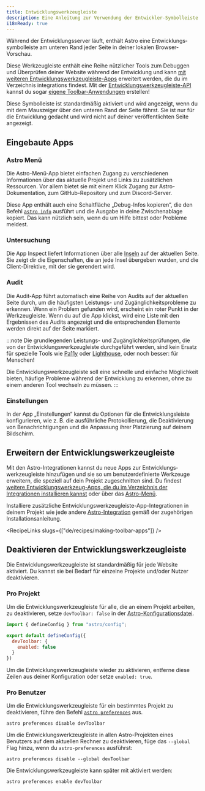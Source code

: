 ```yaml
---
title: Entwicklungswerkzeugleiste
description: Eine Anleitung zur Verwendung der Entwickler-Symbolleiste in Astro
i18nReady: true
---
```



Während der Entwicklungsserver läuft, enthält Astro eine Entwicklungs&shy;symbolleiste am unteren Rand jeder Seite in deiner lokalen Browser-Vorschau.

Diese Werkzeugleiste enthält eine Reihe nützlicher Tools zum Debuggen und Überprüfen deiner Website während der Entwicklung und kann [mit weiteren Entwicklungs&shy;werkzeugleiste-Apps](#erweitern-der-entwicklungswerkzeugleiste) erweitert werden, die du im Verzeichnis integrations findest. Mit der [Entwicklungs&shy;werkzeugleiste-API](/de/reference/dev-toolbar-app-reference/) kannst du sogar [eigene Toolbar-Anwendungen](/de/recipes/making-toolbar-apps/) erstellen!

Diese Symbolleiste ist standardmäßig aktiviert und wird angezeigt, wenn du mit dem Mauszeiger über den unteren Rand der Seite fährst. Sie ist nur für die Entwicklung gedacht und wird nicht auf deiner veröffentlichten Seite angezeigt.

## Eingebaute Apps

### Astro Menü

Die Astro-Menü-App bietet einfachen Zugang zu verschiedenen Informationen über das aktuelle Projekt und Links zu zusätzlichen Ressourcen. Vor allem bietet sie mit einem Klick Zugang zur Astro-Dokumentation, zum GitHub-Repository und zum Discord-Server.

Diese App enthält auch eine Schaltfläche „Debug-Infos kopieren“, die den Befehl [`astro info`](/de/reference/cli-reference/#astro-info) ausführt und die Ausgabe in deine Zwischenablage kopiert. Das kann nützlich sein, wenn du um Hilfe bittest oder Probleme meldest.

### Untersuchung

Die App Inspect liefert Informationen über alle [Inseln](/de/concepts/islands/) auf der aktuellen Seite. Sie zeigt dir die Eigenschaften, die an jede Insel übergeben wurden, und die Client-Direktive, mit der sie gerendert wird.

### Audit

Die Audit-App führt automatisch eine Reihe von Audits auf der aktuellen Seite durch, um die häufigsten Leistungs- und Zugänglichkeits&shy;probleme zu erkennen. Wenn ein Problem gefunden wird, erscheint ein roter Punkt in der Werkzeugleiste. Wenn du auf die App klickst, wird eine Liste mit den Ergebnissen des Audits angezeigt und die entsprechenden Elemente werden direkt auf der Seite markiert.

:::note
Die grundlegenden Leistungs- und Zugänglichkeits&shy;prüfungen, die von der Entwicklungs&shy;werkzeugleiste durchgeführt werden, sind kein Ersatz für spezielle Tools wie [Pa11y](https://pa11y.org/) oder [Lighthouse](https://developers.google.com/web/tools/lighthouse), oder noch besser: für Menschen!

Die Entwicklungs&shy;werkzeugleiste soll eine schnelle und einfache Möglichkeit bieten, häufige Probleme während der Entwicklung zu erkennen, ohne zu einem anderen Tool wechseln zu müssen.
:::

### Einstellungen

In der App „Einstellungen“ kannst du Optionen für die Entwicklungsleiste konfigurieren, wie z. B. die ausführliche Protokollierung, die Deaktivierung von Benachrichtigungen und die Anpassung ihrer Platzierung auf deinem Bildschirm.

## Erweitern der Entwicklungs&shy;werkzeugleiste

Mit den Astro-Integrationen kannst du neue Apps zur Entwicklungs&shy;werkzeugleiste hinzufügen und sie so um benutzerdefinierte Werkzeuge erweitern, die speziell auf dein Projekt zugeschnitten sind. Du findest [weitere Entwicklungswerkzeug-Apps, die du im Verzeichnis der Integrationen installieren kannst](https://astro.build/integrations/?search=&categories%5B%5D=toolbar) oder über das [Astro-Menü](#astro-menü).

Installiere zusätzliche Entwicklungs&shy;werkzeugleiste-App-Integrationen in deinem Projekt wie jede andere [Astro-Integration](/de/guides/integrations-guide/) gemäß der zugehörigen Installationsanleitung.

<RecipeLinks slugs={["de/recipes/making-toolbar-apps"]} />

## Deaktivieren der Entwicklungs&shy;werkzeugleiste

Die Entwicklungs&shy;werkzeugleiste ist standardmäßig für jede Website aktiviert. Du kannst sie bei Bedarf für einzelne Projekte und/oder Nutzer deaktivieren.

### Pro Projekt

Um die Entwicklungs&shy;werkzeugleiste für alle, die an einem Projekt arbeiten, zu deaktivieren, setze `devToolbar: false` in der [Astro-Konfigurationsdatei](/de/reference/configuration-reference/#devtoolbarenabled).

```js title="astro.config.mjs" ins={4-6}
import { defineConfig } from "astro/config";

export default defineConfig({
  devToolbar: {
    enabled: false
  }
})
```

Um die Entwicklungs&shy;werkzeugleiste wieder zu aktivieren, entferne diese Zeilen aus deiner Konfiguration oder setze `enabled: true`.

### Pro Benutzer

Um die Entwicklungs&shy;werkzeugleiste für ein bestimmtes Projekt zu deaktivieren, führe den Befehl [`astro preferences`](/de/reference/cli-reference/#astro-preferences) aus.

```shell
astro preferences disable devToolbar
```

Um die Entwicklungs&shy;werkzeugleiste in allen Astro-Projekten eines Benutzers auf dem aktuellen Rechner zu deaktivieren, füge das `--global` Flag hinzu, wenn du `astro-preferences` ausführst:

```shell
astro preferences disable --global devToolbar
```

Die Entwicklungs&shy;werkzeugleiste kann später mit aktiviert werden:

```shell
astro preferences enable devToolbar
```
